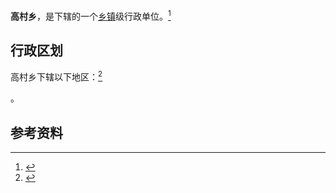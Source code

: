 {{中国乡级行政区|14/01/22/200/000}}

'''高村乡'''，是{{PRC admin/fullname|14/01/22/200/000|3}}下辖的一个[[乡镇|乡镇]]级行政单位。<ref>{{PRC admin/ref sgc|{{PRC admin/parent|14/01/22/200/000}}}}</ref>

== 行政区划 ==

高村乡下辖以下地区：<ref>{{PRC admin/ref sgc|14/01/22/200/000}}</ref>

{{PRC admin/children|14/01/22/200/000}}。

== 参考资料 ==

{{reflist}}

{{行政区划小作品}}
{{PRC admin/navcat|14/01/22/200/000}}